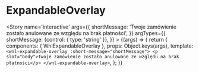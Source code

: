 
<Meta title='organisms/ExpandableOverlay' component={WnlExpandableOverlay} />

# ExpandableOverlay

<Story name='interactive'
    args={{
        shortMessage: 'Twoje zamówienie zostało anulowane ze względu na brak płatności',
    }}
    argTypes={{
		shortMessage: {control: { type: 'string' }},
	}}
    >
    {(args) => {
        return {
        	components: { WnlExpandableOverlay },
            props: Object.keys(args),
            template: `<wnl-expandable-overlay :short-message="shortMessage">
				<p slot="body">Twoje zamówienie zostało anulowane ze względu na brak płatności</p>
            </wnl-expandable-overlay>`,
        };
    }}
</Story>
